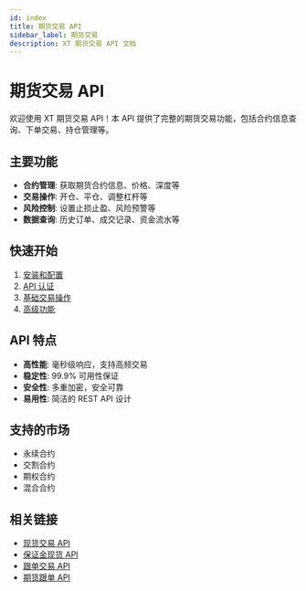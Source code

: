 ```yaml
---
id: index
title: 期货交易 API
sidebar_label: 期货交易
description: XT 期货交易 API 文档
---
```


# 期货交易 API

欢迎使用 XT 期货交易 API！本 API 提供了完整的期货交易功能，包括合约信息查询、下单交易、持仓管理等。

## 主要功能

- **合约管理**: 获取期货合约信息、价格、深度等
- **交易操作**: 开仓、平仓、调整杠杆等
- **风险控制**: 设置止损止盈、风险预警等
- **数据查询**: 历史订单、成交记录、资金流水等

## 快速开始

1. [安装和配置](./installation)
2. [API 认证](./authentication)
3. [基础交易操作](./basic-trading)
4. [高级功能](./advanced-features)

## API 特点

- **高性能**: 毫秒级响应，支持高频交易
- **稳定性**: 99.9% 可用性保证
- **安全性**: 多重加密，安全可靠
- **易用性**: 简洁的 REST API 设计

## 支持的市场

- 永续合约
- 交割合约
- 期权合约
- 混合合约

## 相关链接

- [现货交易 API](../spot)
- [保证金现货 API](../margin-spot)
- [跟单交易 API](../copy-trading)
- [期货跟单 API](../futures-copy)
